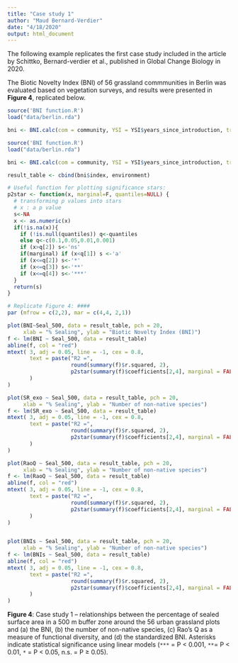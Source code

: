 ```yaml
---
title: "Case study 1"
author: "Maud Bernard-Verdier"
date: "4/18/2020"
output: html_document
---
```


The following example replicates the first case study included in the article by Schittko, Bernard-verdier et al., published in Global Change Biology in 2020. 

The Biotic Novelty Index (BNI) of 56 grassland commmunities in Berlin was evaluated based on vegetation surveys, and results were presented in **Figure 4**, replicated below.

```r

source('BNI function.R')
load("data/berlin.rda")

bni <- BNI.calc(com = community, YSI = YSI$years_since_introduction, trait.mat = trait_matrix)
```

```r

source('BNI function.R')
load("data/berlin.rda")

bni <- BNI.calc(com = community, YSI = YSI$years_since_introduction, trait.mat = trait_matrix)

result_table <- cbind(bni$index, environment)

# Useful function for plotting significance stars:
p2star <- function(x, marginal=F, quantiles=NULL) {
  # transforming p values into stars
  # x : a p value 
  s<-NA
  x <- as.numeric(x)
  if(!is.na(x)){
    if (!is.null(quantiles)) q<-quantiles
    else q<-c(0.1,0.05,0.01,0.001)
    if (x>q[2]) s<-'ns'
    if(marginal) if (x<q[1]) s <-'a'
    if (x<=q[2]) s<-'*'
    if (x<=q[3]) s<-'**'
    if (x<=q[4]) s<-'***'
  }
  return(s)
} 

# Replicate Figure 4: ####
par (mfrow = c(2,2), mar = c(4,4, 2,1))

plot(BNI~Seal_500, data = result_table, pch = 20,
     xlab = "% Sealing", ylab = "Biotic Novelty Index (BNI)")
f <- lm(BNI ~ Seal_500, data = result_table)
abline(f, col = "red")
mtext( 3, adj = 0.05, line = -1, cex = 0.8,
       text = paste("R2 =",
                    round(summary(f)$r.squared, 2),
                    p2star(summary(f)$coefficients[2,4], marginal = FALSE)
       )
)

plot(SR_exo ~ Seal_500, data = result_table, pch = 20,
     xlab = "% Sealing", ylab = "Number of non-native species")
f <- lm(SR_exo ~ Seal_500, data = result_table)
mtext( 3, adj = 0.05, line = -1, cex = 0.8,
       text = paste("R2 =",
                    round(summary(f)$r.squared, 2),
                    p2star(summary(f)$coefficients[2,4], marginal = FALSE)
       )
)

plot(RaoQ ~ Seal_500, data = result_table, pch = 20,
     xlab = "% Sealing", ylab = "Number of non-native species")
f <- lm(RaoQ ~ Seal_500, data = result_table)
abline(f, col = "red")
mtext( 3, adj = 0.05, line = -1, cex = 0.8,
       text = paste("R2 =",
                    round(summary(f)$r.squared, 2),
                    p2star(summary(f)$coefficients[2,4], marginal = FALSE)
       )
)


plot(BNIs ~ Seal_500, data = result_table, pch = 20,
     xlab = "% Sealing", ylab = "Number of non-native species")
f <- lm(BNIs ~ Seal_500, data = result_table)
abline(f, col = "red")
mtext( 3, adj = 0.05, line = -1, cex = 0.8,
       text = paste("R2 =",
                    round(summary(f)$r.squared, 2),
                    p2star(summary(f)$coefficients[2,4], marginal = FALSE)
       )
)

```

**Figure 4**: Case study 1 – relationships between the percentage of sealed surface area in a 500 m buffer zone around the 56 urban grassland plots and (a) the BNI, (b) the number of non-native species, (c) Rao’s Q as a measure of functional diversity, and (d) the standardized BNI. Asterisks indicate statistical significance using linear models (```***``` = P < 0.001, ```**```= P < 0.01, ```*``` = P < 0.05, n.s. = P ≥ 0.05).



